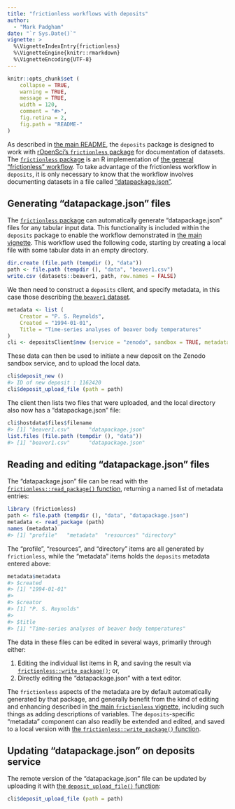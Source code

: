 ```yaml
---
title: "frictionless workflows with deposits"
author: 
  - "Mark Padgham"
date: "`r Sys.Date()`"
vignette: >
  %\VignetteIndexEntry{frictionless}
  %\VignetteEngine{knitr::rmarkdown}
  %\VignetteEncoding{UTF-8}
---
```


```r
knitr::opts_chunk$set (
    collapse = TRUE,
    warning = TRUE,
    message = TRUE,
    width = 120,
    comment = "#>",
    fig.retina = 2,
    fig.path = "README-"
)
```

As described in [the main
README](https://docs.ropensci.org/deposits/index.html#the-deposits-workflow),
the `deposits` package is designed to work with [rOpenSci's `frictionless`
package](https://docs.ropensci.org/frictionless) for documentation of datasets.
The [`frictionless` package](https://docs.ropensci.org/frictionless) is an R
implementation of [the general "frictionless"
workflow](https://frictionlessdata.io). To take advantage of the frictionless
workflow in `deposits`, it is only necessary to know that the workflow involves
documenting datasets in a file called
["datapackage.json"](https://frictionlessdata.io/blog/2016/07/21/publish-any/#_2-add-a-datapackage-json-file).

## Generating "datapackage.json" files

The [`frictionless` package](https://docs.ropensci.org/frictionless) can
automatically generate "datapackage.json" files for any tabular input data.
This functionality is included within the `deposits` package to enable the
workflow demonstrated in [the main
vignette](https://docs.ropensci.org/deposits/articles/deposits.html). This
workflow used the following code, starting by creating a local file with some
tabular data in an empty directory.

```r
dir.create (file.path (tempdir (), "data"))
path <- file.path (tempdir (), "data", "beaver1.csv")
write.csv (datasets::beaver1, path, row.names = FALSE)
```

We then need to construct a `deposits` client, and specify metadata, in this
case those describing [the `beaver1`
dataset](https://stat.ethz.ch/R-manual/R-devel/library/datasets/html/beavers.html).

```r
metadata <- list (
    Creator = "P. S. Reynolds",
    Created = "1994-01-01",
    Title = "Time-series analyses of beaver body temperatures"
)
cli <- depositsClient$new (service = "zenodo", sandbox = TRUE, metadata = metadata)
```

These data can then be used to initiate a new deposit on the Zenodo sandbox
service, and to upload the local data.

```r
cli$deposit_new ()
#> ID of new deposit : 1162420
cli$deposit_upload_file (path = path)
```

The client then lists two files that were uploaded, and the local directory
also now has a "datapackage.json" file:

```r
cli$hostdata$files$filename
#> [1] "beaver1.csv"      "datapackage.json"
list.files (file.path (tempdir (), "data"))
#> [1] "beaver1.csv"      "datapackage.json"
```

## Reading and editing "datapackage.json" files

The "datapackage.json" file can be read with the
[`frictionless::read_package()`
function](https://docs.ropensci.org/frictionless/reference/read_package.html),
returning a named list of metadata entries:

```r
library (frictionless)
path <- file.path (tempdir (), "data", "datapackage.json")
metadata <- read_package (path)
names (metadata)
#> [1] "profile"   "metadata"  "resources" "directory"
```

The "profile", "resources", and "directory" items are all generated by
`frictionless`, while the "metadata" items holds the `deposits` metadata
entered above:

```r
metadata$metadata
#> $created
#> [1] "1994-01-01"
#>
#> $creator
#> [1] "P. S. Reynolds"
#>
#> $title
#> [1] "Time-series analyses of beaver body temperatures"
```

The data in these files can be edited in several ways, primarily through either:

1. Editing the individual list items in R, and saving the result via
   [`frictionless::write_package()`](https://docs.ropensci.org/frictionless/reference/write_package.html);
   or,
2. Directly editing the "datapackage.json" with a text editor.

The `frictionless` aspects of the metadata are by default automatically
generated by that package, and generally benefit from the kind of editing and
enhancing described in [the main `frictionless`
vignette](https://docs.ropensci.org/frictionless/articles/frictionless.html#create-and-edit-a-data-package),
including such things as adding descriptions of variables. The
`deposits`-specific "metadata" component can also readily be extended and
edited, and saved to a local version with [the `frictionless::write_package()`
function](https://docs.ropensci.org/frictionless/reference/write_package.html).

## Updating "datapackage.json" on deposits service

The remote version of the "datapackage.json" file can be updated by uploading
it with [the `deposit_upload_file()`
function](https://docs.ropensci.org/deposits/reference/depositsClient.html#method-deposit-upload-file-):

```r
cli$deposit_upload_file (path = path)
```
